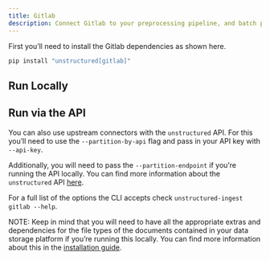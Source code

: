 ```yaml
---
title: Gitlab 
description: Connect Gitlab to your preprocessing pipeline, and batch process all your documents using `unstructured-ingest` to store structured outputs locally on your filesystem.
---
```


First you’ll need to install the Gitlab dependencies as shown here.

```bash
pip install "unstructured[gitlab]"
```


## Run Locally


<CodeGroup>

  <GitLabSh />

  <GitLabPy />

</CodeGroup>


## Run via the API

You can also use upstream connectors with the `unstructured` API. For this you’ll need to use the `--partition-by-api` flag and pass in your API key with `--api-key`.


<CodeGroup>

  <GitLabAPISh />

  <GitLabAPIPy />

</CodeGroup>


Additionally, you will need to pass the `--partition-endpoint` if you’re running the API locally. You can find more information about the `unstructured` API [here](https://github.com/Unstructured-IO/unstructured-api).

For a full list of the options the CLI accepts check `unstructured-ingest gitlab --help`.

NOTE: Keep in mind that you will need to have all the appropriate extras and dependencies for the file types of the documents contained in your data storage platform if you’re running this locally. You can find more information about this in the [installation guide](/open-source/installation/overview).